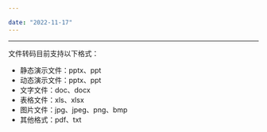 ```yaml
---

date: "2022-11-17"
---
```


<Title>文件转码支持哪些格式？</Title>



- - -

文件转码目前支持以下格式：

- 静态演示文件：pptx、ppt
- 动态演示文件：pptx、ppt
- 文字文件：doc、docx
- 表格文件：xls、xlsx
- 图片文件：jpg、jpeg、png、bmp
- 其他格式：pdf、txt